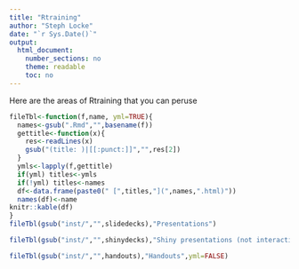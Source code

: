 ```yaml
---
title: "Rtraining"
author: "Steph Locke"
date: "`r Sys.Date()`"
output: 
  html_document: 
    number_sections: no
    theme: readable
    toc: no
---
```


Here are the areas of Rtraining that you can peruse

```r
fileTbl<-function(f,name, yml=TRUE){
  names<-gsub(".Rmd","",basename(f))
  gettitle<-function(x){
    res<-readLines(x)
    gsub("(title: )|[[:punct:]]","",res[2])
  }
  ymls<-lapply(f,gettitle)
  if(yml) titles<-ymls
  if(!yml) titles<-names
  df<-data.frame(paste0(" [",titles,"](",names,".html)"))
  names(df)<-name
knitr::kable(df)
}
fileTbl(gsub("inst/","",slidedecks),"Presentations")
```

```r
fileTbl(gsub("inst/","",shinydecks),"Shiny presentations (not interactive)")
```

```r
fileTbl(gsub("inst/","",handouts),"Handouts",yml=FALSE)
```